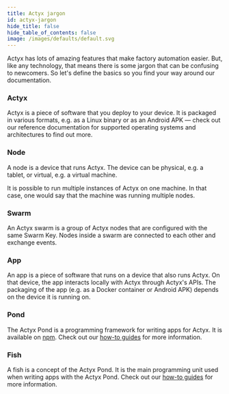 ```yaml
---
title: Actyx jargon
id: actyx-jargon
hide_title: false
hide_table_of_contents: false
image: /images/defaults/default.svg
---
```


Actyx has lots of amazing features that make factory automation easier. But, like any technology, that means there is some jargon that can be confusing to newcomers.
So let's define the basics so you find your way around our documentation.

### Actyx

Actyx is a piece of software that you deploy to your device. It is packaged in various formats, e.g. as a Linux binary or as an Android APK — check out our reference documentation for supported operating systems and architectures to find out more.

### Node

A node is a device that runs Actyx. The device can be physical, e.g. a tablet, or virtual, e.g. a virtual machine.

It is possible to run multiple instances of Actyx on one machine. In that case, one would say that the machine was running multiple nodes.

### Swarm

An Actyx swarm is a group of Actyx nodes that are configured with the same Swarm Key. Nodes inside a swarm are connected to each other and exchange events.

### App

An app is a piece of software that runs on a device that also runs Actyx. On that device, the app interacts locally with Actyx through Actyx's APIs.
The packaging of the app (e.g. as a Docker container or Android APK) depends on the device it is running on.

### Pond

The Actyx Pond is a programming framework for writing apps for Actyx. It is available on [npm](http://npmjs.com/package/@actyx/pond). Check out our [how-to guides](../how-to/actyx-pond/introduction.mdx) for more information.

### Fish

A fish is a concept of the Actyx Pond. It is the main programming unit used when writing apps with the Actyx Pond. Check out our [how-to guides](../how-to/actyx-pond/introduction.mdx) for more information.
